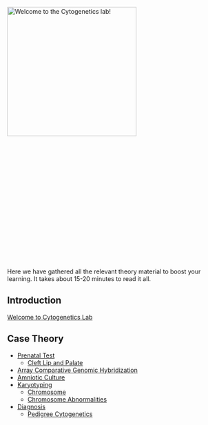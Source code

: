 [[File: cytogenetic title image.jpg|frame|left|x300px|Welcome to the Cytogenetics lab!]]
<br><br><br><br><br><br><br><br><br><br><br><br><br><br><br><br><br><br><br>
Here we have gathered all the relevant theory material to boost your learning. It takes about 15-20 minutes to read it all.

==Introduction==
[[Welcome to Cytogenetics Lab]]

==Case Theory==
*[[Prenatal Test]]
** [[Cleft Lip and Palate]]
* [[Array Comparative Genomic Hybridization]]
* [[Amniotic Culture]]
* [[Karyotyping]]
** [[Chromosome]]
** [[Chromosome Abnormalities]]
*[[Diagnosis]]
**[[Pedigree Cytogenetics]]
